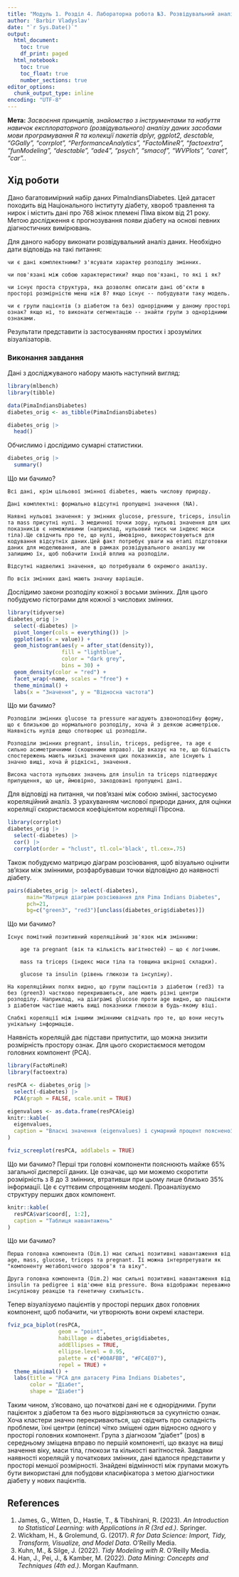 ---
title: "Модуль 1. Розділ 4. Лабораторна робота №3. Розвідувальний аналіз даних. Візуалізація"
author: 'Barbir Vladyslav'
date: "`r Sys.Date()`"
output:
  html_document:
    toc: true
    df_print: paged
  html_notebook:
    toc: true
    toc_float: true
    number_sections: true
editor_options:
  chunk_output_type: inline
encoding: "UTF-8"
---
**Мета:** *Засвоєння принципів, знайомство з інструментами та набуття навичок експлораторного (розвідувального) аналізу даних засобами мови програмування R та колекції пакетів dplyr, ggplot2, desctable, "GGally", "corrplot", "PerformanceAnalytics", "FactoMineR", "factoextra", "funModeling", "desctable", "ade4", "psych", "smacof", "WVPlots", "caret", "car".*.

## Хід роботи

Дано багатовимірний набір даних PimaIndiansDiabetes. Цей датасет походить від Національного інституту діабету, хвороб травлення та нирок і містить дані про 768 жінок племені Піма віком від 21 року. Метою дослідження є прогнозування появи діабету на основі певних діагностичних вимірювань.

Для даного набору виконати розвідувальний аналіз даних. Необхідно дати відповідь на такі питання:

    чи є дані комплектними? з'ясувати характер розподілу змінних.

    чи пов'язані між собою характеристики? якщо пов'язані, то які і як?

    чи існує проста структура, яка дозволяє описати дані об'єкти в просторі розмірністю менш ніж 8? якщо існує -- побудувати таку модель.

    чи є групи пацієнтів (з діабетом та без) однорідними у даному просторі ознак? якщо ні, то виконати сегментацію -- знайти групи з однорідними ознаками.

Результати представити із застосуванням простих і зрозумілих візуалізаторів.

### Виконання завдання

Дані з досліджуваного набору мають наступний вигляд:
```{r}
library(mlbench)
library(tibble)

data(PimaIndiansDiabetes)
diabetes_orig <- as_tibble(PimaIndiansDiabetes)

diabetes_orig |> 
  head()
```

Обчислимо і дослідимо сумарні статистики.
```{r}
diabetes_orig |> 
  summary()
```
Що ми бачимо?

    Всі дані, крім цільової змінної diabetes, мають числову природу.

    Дані комплектні: формально відсутні пропущені значення (NA).

    Наявні нульові значення: у змінних glucose, pressure, triceps, insulin та mass присутні нулі. З медичної точки зору, нульові значення для цих показників є неможливими (наприклад, нульовий тиск чи індекс маси тіла).Це свідчить про те, що нулі, ймовірно, використовуються для кодування відсутніх даних.Цей факт потребує уваги на етапі підготовки даних для моделювання, але в рамках розвідувального аналізу ми залишимо їх, щоб побачити їхній вплив на розподіли.

    Відсутні надвеликі значення, що потребували б окремого аналізу.

    По всіх змінних дані мають значну варіацію.

Дослідимо закони розподілу кожної з восьми змінних. Для цього побудуємо гістограми для кожної з числових змінних.
```{r}
library(tidyverse)
diabetes_orig |>
  select(-diabetes) |>
  pivot_longer(cols = everything()) |>
  ggplot(aes(x = value)) +
  geom_histogram(aes(y = after_stat(density)), 
                 fill = "lightblue", 
                 color = "dark grey",
                 bins = 30) +
  geom_density(color = "red") +
  facet_wrap(~name, scales = "free") +
  theme_minimal() +
  labs(x = "Значення", y = "Відносна частота")
```


Що ми бачимо?

    Розподіли змінних glucose та pressure нагадують дзвоноподібну форму, що є близькою до нормального розподілу, хоча й з деякою асиметрією. Наявність нулів дещо спотворює ці розподіли.

    Розподіли змінних pregnant, insulin, triceps, pedigree, та age є сильно асиметричними (скошеними вправо). Це вказує на те, що більшість спостережень мають низькі значення цих показників, але існують і значно вищі, хоча й рідкісні, значення.

    Висока частота нульових значень для insulin та triceps підтверджує припущення, що це, ймовірно, закодовані пропущені дані.


Для відповіді на питання, чи пов'язані між собою змінні, застосуємо кореляційний аналіз. З урахуванням числової природи даних, для оцінки кореляції скористаємося коефіцієнтом кореляції Пірсона.

```{r}
library(corrplot)
diabetes_orig |>
  select(-diabetes) |>
  cor() |>
  corrplot(order = "hclust", tl.col='black', tl.cex=.75)

```

Також побудуємо матрицю діаграм розсіювання, щоб візуально оцінити зв'язки між змінними, розфарбувавши точки відповідно до наявності діабету.

```{r}
pairs(diabetes_orig |> select(-diabetes), 
      main="Матриця діаграм розсіювання для Pima Indians Diabetes", 
      pch=21, 
      bg=c("green3", "red3")[unclass(diabetes_orig$diabetes)])
```


Що ми бачимо?

    Існує помітний позитивний кореляційний зв'язок між змінними:

        age та pregnant (вік та кількість вагітностей) — що є логічним.

        mass та triceps (індекс маси тіла та товщина шкірної складки).

        glucose та insulin (рівень глюкози та інсуліну).

    На кореляційних полях видно, що групи пацієнтів з діабетом (red3) та без (green3) частково перекриваються, але мають різні центри розподілу. Наприклад, на діаграмі glucose проти age видно, що пацієнти з діабетом частіше мають вищі показники глюкози в будь-якому віці.

    Слабкі кореляції між іншими змінними свідчать про те, що вони несуть унікальну інформацію.
    

Наявність кореляцій дає підстави припустити, що можна знизити розмірність простору ознак. Для цього скористаємося методом головних компонент (PCA).

```{r}
library(FactoMineR)
library(factoextra)

resPCA <- diabetes_orig |> 
  select(-diabetes) |>
  PCA(graph = FALSE, scale.unit = TRUE)
```



```{r}
eigenvalues <- as.data.frame(resPCA$eig)
knitr::kable(
  eigenvalues, 
  caption = "Власні значення (eigenvalues) і сумарний процент поясненої дисперсії"
)
```



```{r}
fviz_screeplot(resPCA, addlabels = TRUE)
```

Що ми бачимо?
Перші три головні компоненти пояснюють майже 65% загальної дисперсії даних. Це означає, що ми можемо скоротити розмірність з 8 до 3 змінних, втративши при цьому лише близько 35% інформації. Це є суттєвим спрощенням моделі. Проаналізуємо структуру перших двох компонент.


```{r}
knitr::kable(
  resPCA$var$coord[, 1:2], 
  caption = "Таблиця навантажень"
)
```

Що ми бачимо?

    Перша головна компонента (Dim.1) має сильні позитивні навантаження від age, mass, glucose, triceps та pregnant. Її можна інтерпретувати як "компоненту метаболічного здоров'я та віку".

    Друга головна компонента (Dim.2) має сильні позитивні навантаження від insulin та pedigree і від'ємне від pressure. Вона відображає переважно інсулінову реакцію та генетичну схильність.


Тепер візуалізуємо пацієнтів у просторі перших двох головних компонент, щоб побачити, чи утворюють вони окремі кластери.


```{r}
fviz_pca_biplot(resPCA,
                geom = "point",
                habillage = diabetes_orig$diabetes,
                addEllipses = TRUE,
                ellipse.level = 0.95,
                palette = c("#00AFBB", "#FC4E07"),
                repel = TRUE) +
  theme_minimal() +
  labs(title = "PCA для датасету Pima Indians Diabetes",
       color = "Діабет",
       shape = "Діабет")
```

Таким чином, з'ясовано, що початкові дані не є однорідними. Групи пацієнток з діабетом та без нього відрізняються за сукупністю ознак. Хоча кластери значно перекриваються, що свідчить про складність проблеми, їхні центри (еліпси) чітко зміщені один відносно одного у просторі головних компонент. Група з діагнозом "діабет" (pos) в середньому зміщена вправо по першій компоненті, що вказує на вищі значення віку, маси тіла, глюкози та кількості вагітностей. Завдяки наявності кореляцій у початкових змінних, дані вдалося представити у просторі меншої розмірності. Знайдені відмінності між групами можуть бути використані для побудови класифікатора з метою діагностики діабету у нових пацієнтів.

## References
1. James, G., Witten, D., Hastie, T., & Tibshirani, R. (2023). *An Introduction to Statistical Learning: with Applications in R (3rd ed.)*. Springer.  
2. Wickham, H., & Grolemund, G. (2017). *R for Data Science: Import, Tidy, Transform, Visualize, and Model Data*. O’Reilly Media.  
3. Kuhn, M., & Silge, J. (2022). *Tidy Modeling with R*. O’Reilly Media.  
4. Han, J., Pei, J., & Kamber, M. (2022). *Data Mining: Concepts and Techniques (4th ed.)*. Morgan Kaufmann.  


